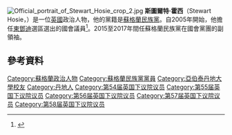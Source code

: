 [[File:Official_portrait_of_Stewart_Hosie_crop_2.jpg|thumb]]
'''斯圖爾特·霍西'''（Stewart Hosie，{{bd|1963年|1月3日}}）是一位[[英國|英國]]政治人物，他的黨籍是[[蘇格蘭民族黨|蘇格蘭民族黨]]。自2005年開始，他擔任[[東鄧迪_(英國國會選區)|東鄧迪]]選區選出的國會議員<ref>{{cite web|url=http://news.bbc.co.uk/1/shared/vote2005/html/688.stm|title=BBC NEWS - Election 2005 - Results - Dundee East|publisher=|access-date=2016-03-06|archive-date=2006-12-25|archive-url=https://web.archive.org/web/20061225115354/http://news.bbc.co.uk/1/shared/vote2005/html/688.stm|dead-url=no}}</ref>。2015至2017年間任蘇格蘭民族黨在國會黨團的副領袖。

==參考資料==
{{Reflist}}

{{DEFAULTSORT:Hosie, Stewart}}
[[Category:蘇格蘭政治人物|Category:蘇格蘭政治人物]]
[[Category:蘇格蘭民族黨黨員|Category:蘇格蘭民族黨黨員]]
[[Category:亞伯泰丹地大學校友|Category:亞伯泰丹地大學校友]]
[[Category:丹地人|Category:丹地人]]
[[Category:第54届英国下议院议员|Category:第54届英国下议院议员]]
[[Category:第55届英国下议院议员|Category:第55届英国下议院议员]]
[[Category:第56届英国下议院议员|Category:第56届英国下议院议员]]
[[Category:第57届英国下议院议员|Category:第57届英国下议院议员]]
[[Category:第58届英国下议院议员|Category:第58届英国下议院议员]]